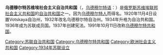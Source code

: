 {{Infobox former country
|native_name={{lang|udm|Удмурт Автономной Совет Социалист Республика}}<small>（[[烏德穆爾特語|烏德穆爾特語]]）</small><br/>{{lang|ru|Удмуртская Автономная Советская Социалистическая Республика}}<small>（[[俄语|俄语]]）</small>
|conventional_long_name=乌德穆尔特苏维埃社会主义自治共和国
|common_name=乌德穆尔特
|continent=[[欧亚大陆|欧亚大陆]]
|empire= 苏联
|status_text=[[俄罗斯苏维埃联邦社会主义共和国|俄罗斯苏维埃联邦社会主义共和国]]的[[自治共和国|自治共和国]]
|government=社会主义共和国
|capital=[[伊热夫斯克|伊热夫斯克]]
|year_start=1934年
|year_end=1990年
|image_flag=Flag of Udmurt ASSR.svg
|image_coat=Coat of Arms of Udmurt ASSR.png
|p1              = 乌德穆尔特自治州
|flag_p1         = Flag RSFSR 1918.svg
|s1              = 乌德穆尔特共和国
|flag_s1         = Flag of Udmurt ASSR.svg
|image_map=File:Map of European Russia - Udmurtia (Crimea disputed).svg}}

'''乌德穆尔特苏维埃社会主义自治共和国'''（{{lang-ru|Удмуртская Автономная Советская Социалистическая Республика}}，[[乌德穆尔特语|乌德穆尔特语]]：{{lang|udm|Удмурт Автономной Совет Социалист Республика}}）是[[俄罗斯苏维埃联邦社会主义共和国|俄罗斯苏维埃联邦社会主义共和国]]的[[苏维埃社会主义自治共和国|自治共和国]]之一。因为[[乌德穆尔特人|乌德穆尔特人]]而得名。1920年11月4日设置Votskaya自治州，1932年改名乌德穆尔特自治州。1934年升格为自治共和国。1936年成为苏联成员国。1937年创建宪法。1991年10月11日改称[[乌德穆尔特共和国|乌德穆尔特共和国]]。

{{蘇聯自治共和國}}
[[Category:苏联自治共和国|Category:苏联自治共和国]]
[[Category:乌德穆尔特共和国|Category:乌德穆尔特共和国]]
[[Category:欧洲社会主义共和国|Category:欧洲社会主义共和国]]
[[Category:1934年苏联设立|Category:1934年苏联设立]]